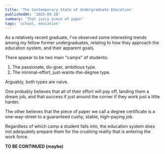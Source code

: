 ```yaml
---
title: 'The Contemporary State of Undergraduate Education'
publishedAt: '2025-05-28'
summary: 'That juicy piece of paper'
tags: 'school, education'
---
```


As a relatively recent graduate, I've observed some interesting trends among my fellow former undergraduates, relating to how they approach the education system, and their apparent goals.

There appear to be two main "camps" of students:
1. The passionate, do-goer, ambitious type.
2. The minimal-effort, just-wants-the-degree type.

Arguably, both types are naive.

One probably believes that all of their effort will pay off, landing them a dream job, and that success if just around the corner if they work just a little harder.

The other believes that the piece of paper we call a degree certificate is a one-way-street to a guaranteed cushy, stable, high-paying job.

Regardless of which camp a student falls into, the education system does not adequately prepare them for the crushing reality that is entering the work force.

**TO BE CONTINUED (maybe)**
